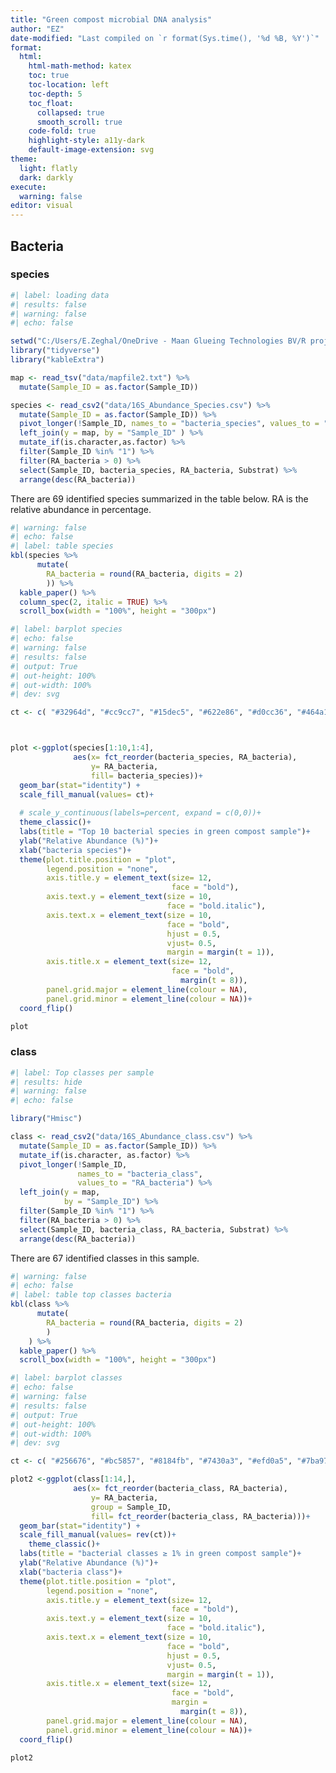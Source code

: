 ```yaml
---
title: "Green compost microbial DNA analysis"
author: "EZ"
date-modified: "Last compiled on `r format(Sys.time(), '%d %B, %Y')`" 
format: 
  html:
    html-math-method: katex
    toc: true
    toc-location: left
    toc-depth: 5
    toc_float:
      collapsed: true
      smooth_scroll: true
    code-fold: true  
    highlight-style: a11y-dark
    default-image-extension: svg
theme:
  light: flatly
  dark: darkly
execute:
  warning: false
editor: visual
---
```


## Bacteria

### species

```r

#| label: loading data
#| results: false
#| warning: false
#| echo: false

setwd("C:/Users/E.Zeghal/OneDrive - Maan Glueing Technologies BV/R projects/green-compost/")
library("tidyverse")
library("kableExtra")

map <- read_tsv("data/mapfile2.txt") %>% 
  mutate(Sample_ID = as.factor(Sample_ID))

species <- read_csv2("data/16S_Abundance_Species.csv") %>% 
  mutate(Sample_ID = as.factor(Sample_ID)) %>% 
  pivot_longer(!Sample_ID, names_to = "bacteria_species", values_to = "RA_bacteria") %>% 
  left_join(y = map, by = "Sample_ID" ) %>% 
  mutate_if(is.character,as.factor) %>% 
  filter(Sample_ID %in% "1") %>% 
  filter(RA_bacteria > 0) %>% 
  select(Sample_ID, bacteria_species, RA_bacteria, Substrat) %>% 
  arrange(desc(RA_bacteria))

```

There are 69 identified species summarized in the table below. RA is the relative abundance in percentage.

```r
#| warning: false
#| echo: false
#| label: table species
kbl(species %>% 
      mutate(
        RA_bacteria = round(RA_bacteria, digits = 2)
        )) %>%
  kable_paper() %>%
  column_spec(2, italic = TRUE) %>% 
  scroll_box(width = "100%", height = "300px")
```

```r
#| label: barplot species
#| echo: false
#| warning: false
#| results: false
#| output: True
#| out-height: 100%
#| out-width: 100%
#| dev: svg

ct <- c( "#32964d", "#cc9cc7", "#15dec5", "#622e86", "#d0cc36", "#464a15", "#eb4b2f", "#f67fec", "#646794", "#a4044d")



plot <-ggplot(species[1:10,1:4], 
              aes(x= fct_reorder(bacteria_species, RA_bacteria),
                  y= RA_bacteria,
                  fill= bacteria_species))+
  geom_bar(stat="identity") +
  scale_fill_manual(values= ct)+
  
  # scale_y_continuous(labels=percent, expand = c(0,0))+
  theme_classic()+
  labs(title = "Top 10 bacterial species in green compost sample")+
  ylab("Relative Abundance (%)")+
  xlab("bacteria species")+
  theme(plot.title.position = "plot",
        legend.position = "none",
        axis.title.y = element_text(size= 12,
                                    face = "bold"),
        axis.text.y = element_text(size = 10, 
                                   face = "bold.italic"),
        axis.text.x = element_text(size = 10,
                                   face = "bold",
                                   hjust = 0.5, 
                                   vjust= 0.5,
                                   margin = margin(t = 1)),
        axis.title.x = element_text(size= 12,
                                    face = "bold",
                                      margin(t = 8)),
        panel.grid.major = element_line(colour = NA),
        panel.grid.minor = element_line(colour = NA))+ 
  coord_flip()

plot
```

### class

```r
#| label: Top classes per sample
#| results: hide
#| warning: false
#| echo: false

library("Hmisc")

class <- read_csv2("data/16S_Abundance_class.csv") %>% 
  mutate(Sample_ID = as.factor(Sample_ID)) %>% 
  mutate_if(is.character, as.factor) %>% 
  pivot_longer(!Sample_ID, 
               names_to = "bacteria_class", 
               values_to = "RA_bacteria") %>% 
  left_join(y = map, 
            by = "Sample_ID") %>% 
  filter(Sample_ID %in% "1") %>% 
  filter(RA_bacteria > 0) %>%
  select(Sample_ID, bacteria_class, RA_bacteria, Substrat) %>% 
  arrange(desc(RA_bacteria))


```

There are 67 identified classes in this sample.

```r
#| warning: false
#| echo: false
#| label: table top classes bacteria
kbl(class %>% 
      mutate(
        RA_bacteria = round(RA_bacteria, digits = 2)
        )
    ) %>%
  kable_paper() %>% 
  scroll_box(width = "100%", height = "300px")
```

```r
#| label: barplot classes
#| echo: false
#| warning: false
#| results: false
#| output: True
#| out-height: 100%
#| out-width: 100%
#| dev: svg

ct <- c( "#256676", "#bc5857", "#8184fb", "#7430a3", "#efd0a5", "#7ba979", "#d5d0fa", "#dc5dd8", "#fd8f2f", "#e6262f", "#d8dc35", "#5a4316", "#2b5013", "#4aeeb6")

plot2 <-ggplot(class[1:14,], 
              aes(x= fct_reorder(bacteria_class, RA_bacteria),
                  y= RA_bacteria,
                  group = Sample_ID,
                  fill= fct_reorder(bacteria_class, RA_bacteria)))+
  geom_bar(stat="identity") +
  scale_fill_manual(values= rev(ct))+
    theme_classic()+
  labs(title = "bacterial classes ≥ 1% in green compost sample")+
  ylab("Relative Abundance (%)")+
  xlab("bacteria class")+
  theme(plot.title.position = "plot",
        legend.position = "none",
        axis.title.y = element_text(size= 12,
                                    face = "bold"),
        axis.text.y = element_text(size = 10, 
                                   face = "bold.italic"),
        axis.text.x = element_text(size = 10, 
                                   face = "bold",
                                   hjust = 0.5, 
                                   vjust= 0.5,
                                   margin = margin(t = 1)),
        axis.title.x = element_text(size= 12,
                                    face = "bold",
                                    margin = 
                                      margin(t = 8)),
        panel.grid.major = element_line(colour = NA),
        panel.grid.minor = element_line(colour = NA))+ 
  coord_flip()

plot2

```

